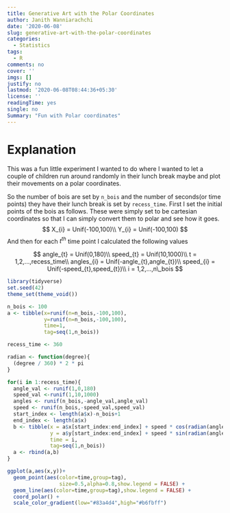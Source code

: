 ```yaml
---
title: Generative Art with the Polar Coordinates
author: Janith Wanniarachchi
date: '2020-06-08'
slug: generative-art-with-the-polar-coordinates
categories:
  - Statistics
tags:
  - R
comments: no
cover: ''
imgs: []
justify: no
lastmod: '2020-06-08T08:44:36+05:30'
license: ''
readingTime: yes
single: no
Summary: "Fun with Polar coordinates"
---
```

# Explanation

This was a fun little experiment I wanted to do where I wanted to let a couple of children run around randomly in their lunch break maybe and plot their movements on a polar coordinates. 

So the number of bois are set by ```n_bois``` and the number of seconds(or time points) they have their lunch break is set by ```recess_time```. First I set the initial points of the bois as follows. These were simply set to be cartesian coordinates so that I can simply convert them to polar and see how it goes. 
$$
X_{i} = Unif(-100,100)\\  
Y_{i} = Unif(-100,100)
$$
And then for each $t^{th}$ time point I calculated the following values

$$
angle_{t} = Unif(0,180)\\
speed_{t} = Unif(10,1000)\\
t = 1,2,...,recess_time\\
angles_{i} = Unif(-angle_{t},angle_{t})\\
speed_{i} = Unif(-speed_{t},speed_{t})\\
i = 1,2,...,n\_bois
$$
```r
library(tidyverse)
set.seed(42)
theme_set(theme_void())

n_bois <- 100
a <- tibble(x=runif(n=n_bois,-100,100),
            y=runif(n=n_bois,-100,100),
            time=1,
            tag=seq(1,n_bois))

recess_time <- 360

radian <- function(degree){
  (degree / 360) * 2 * pi  
}

for(i in 1:recess_time){
  angle_val <- runif(1,0,180)
  speed_val <-runif(1,10,1000)
  angles <- runif(n_bois,-angle_val,angle_val)
  speed <- runif(n_bois,-speed_val,speed_val)
  start_index <- length(a$x)-n_bois+1
  end_index <- length(a$x)
  b <- tibble(x = a$x[start_index:end_index] + speed * cos(radian(angles)),
              y = a$y[start_index:end_index] + speed * sin(radian(angles)),
              time = i,
              tag=seq(1,n_bois))
  a <- rbind(a,b)
}

ggplot(a,aes(x,y))+
  geom_point(aes(color=time,group=tag),
                 size=0.5,alpha=0.8,show.legend = FALSE) +
  geom_line(aes(color=time,group=tag),show.legend = FALSE) +
  coord_polar() + 
  scale_color_gradient(low="#83a4d4",high="#b6fbff")

```


